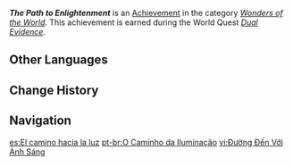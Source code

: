 {{Achievement Infobox
|id           = 81272
|order id     = 1258
|category     = Wonders of the World
|description  = No one knows how these great monuments were built or why they were lost to time.
|requirements = Earned during ''[[Dual Evidence]]''.
|primogems    = 5
|tracking     = 
|quest        = Old Notes and New Friends
|hidden       = 1
|type         = Quest
}}
'''''The Path to Enlightenment''''' is an [[Achievement]] in the category ''[[Wonders of the World]]''. This achievement is earned during the World Quest ''[[Dual Evidence]]''.
<!--
==Notes==

==Trivia==

==Video Guides==
{{EVT
|video1   = 
|caption1 = 
}}
-->
==Other Languages==
{{Other Languages
|en      = The Path To Enlightenment
|zhs     = 通往光明之路
|zhs_rm  = Tōngwǎng Guāngmíng zhī Lù
|zht     = 通往光明之路
|zht_rm  = Tōngwǎng Guāngmíng zhī Lù
|zh_tl   = 
|ja      = 光への道
|ja_rm   = Hikari he no Michi
|ja_tl   = The Path To Light
|ko      = 광명으로 가는 길
|ko_rm   = Gwangmyeong-euro Ganeun Gil
|ko_tl   = The Path to a Bright Future
|es      = El camino hacia la luz
|es_tl   = The Path Toward the Light
|fr      = La voie de l'illumination
|fr_tl   = The Path of Enlightenment
|ru      = Дорога к свету
|ru_tl   = The Path To Light
|th      = เส้นทางสู่แสงสว่าง
|th_rm   = 
|th_tl   = 
|vi      = Đường Đến Với Ánh Sáng
|vi_tl   = 
|de      = Weg zum Licht
|de_tl   = Path To Light
|id      = Menuju Pencerahan
|id_tl   = Towards Enlightenment
|pt      = O Caminho da Iluminação
|pt_tl   = 
|tr      = Aydınlanma Yolu
|tr_tl   = Path of Enlightenment
|it      = La via dell'illuminazione
|it_tl   = 
}}

==Change History==
{{Change History|3.1}}
<!--
==References==
{{Reflist}}
-->
==Navigation==
{{Achievement Navbox}}

[[es:El camino hacia la luz]]
[[pt-br:O Caminho da Iluminação]]
[[vi:Đường Đến Với Ánh Sáng]]